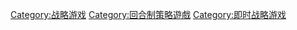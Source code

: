 {{cat main|4X概念体系}}

[[Category:战略游戏|Category:战略游戏]]
[[Category:回合制策略遊戲|Category:回合制策略遊戲]]
[[Category:即时战略游戏|Category:即时战略游戏]]